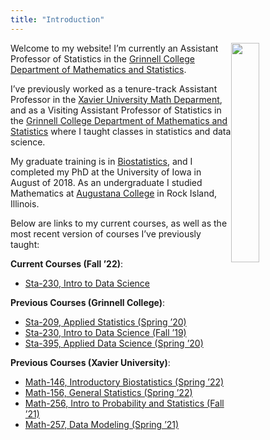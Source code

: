 ```yaml
---
title: "Introduction"
---
```


<img style="float: right; width:30%; height:30%;" src="pphoto.jpg"> Welcome to my website! I'm currently an Assistant Professor of Statistics in the [Grinnell College Department of Mathematics and Statistics](http://www.grinnell.edu/academics/areas/math-stats).

I've previously worked as a tenure-track Assistant Professor in the [Xavier University Math Deparment](https://www.xavier.edu/mathematics-department/index), and as a Visiting Assistant Professor of Statistics in the [Grinnell College Department of Mathematics and Statistics](http://www.grinnell.edu/academics/areas/math-stats) where I taught classes in statistics and data science.

My graduate training is in [Biostatistics](https://www.public-health.uiowa.edu/biostat/), and I completed my PhD at the University of Iowa in August of 2018. As an undergraduate I studied Mathematics at [Augustana College](https://www.augustana.edu/) in Rock Island, Illinois.

Below are links to my current courses, as well as the most recent version of courses I've previously taught:

**Current Courses (Fall '22)**:

- [Sta-230, Intro to Data Science](s230f22.html)
    
**Previous Courses (Grinnell College)**:

- [Sta-209, Applied Statistics (Spring '20)](sta209s20.html)
- [Sta-230, Intro to Data Science (Fall '19)](sta230f19.html)
- [Sta-395, Applied Data Science (Spring '20)](sta395s20.html)
    
**Previous Courses (Xavier University)**:

- [Math-146, Introductory Biostatistics (Spring '22)](m146s22.html)
- [Math-156, General Statistics (Spring '22)](m156s22.html)
- [Math-256, Intro to Probability and Statistics (Fall '21)](m256f21.html)
- [Math-257, Data Modeling (Spring '21)](m257s21.html)
    